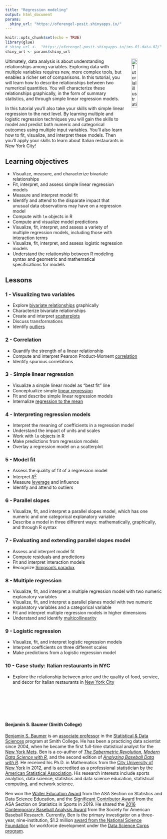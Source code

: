 ```yaml
---
title: "Regression modeling"
output: html_document
params:
  shiny_url: "https://oferengel-posit.shinyapps.io/"
---
```


```r
knitr::opts_chunk$set(echo = TRUE)
library(glue)
# shiny_url <-  "https://oferengel-posit.shinyapps.io/ims-01-data-02/"
shiny_url <- params$shiny_url
```

<img style="float: right; margin: 0px 0px 20px 20px" src="../logo/umcg.png" alt="Tutorial illustration" width="20%" height="20%">

Ultimately, data analysis is about understanding relationships among variables. Exploring data with multiple variables requires new, more complex tools, but enables a richer set of comparisons. In this tutorial, you will learn how to describe relationships between two numerical quantities. You will characterize these relationships graphically, in the form of summary statistics, and through simple linear regression models.

In this tutorial you'll also take your skills with simple linear regression to the next level. By learning multiple and logistic regression techniques you will gain the skills to model and predict both numeric and categorical outcomes using multiple input variables. You'll also learn how to fit, visualize, and interpret these models. Then you'll apply your skills to learn about Italian restaurants in New York City!

## Learning objectives

* Visualize, measure, and characterize bivariate relationships
* Fit, interpret, and assess simple linear regression models
* Measure and interpret model fit
* Identify and attend to the disparate impact that unusual data observations may have on a regression model
* Compute with `lm` objects in R
* Compute and visualize model predictions
* Visualize, fit, interpret, and assess a variety of multiple regression models, including those with interaction terms
* Visualize, fit, interpret, and assess logistic regression models
* Understand the relationship between R modeling syntax and geometric and mathematical specifications for models

## Lessons

### 1 - Visualizing two variables

* Explore [bivariate relationships](https://en.wikipedia.org/wiki/Bivariate_analysis) graphically
* Characterize bivariate relationships
* Create and interpret [scatterplots](https://en.wikipedia.org/wiki/Scatter_plot)
* Discuss transformations
* Identify [outliers](https://en.wikipedia.org/wiki/Outlier)

### 2 - Correlation

* Quantify the strength of a linear relationship
* Compute and interpret Pearson Product-Moment [correlation](https://en.wikipedia.org/wiki/Correlation_and_dependence)
* Identify spurious correlations

### 3 - Simple linear regression

* Visualize a simple linear model as "best fit" line
* Conceptualize simple [linear regression](https://en.wikipedia.org/wiki/Linear_regression)
* Fit and describe simple linear regression models
* Internalize [regression to the mean](https://en.wikipedia.org/wiki/Regression_toward_the_mean)

### 4 - Interpreting regression models

* Interpret the meaning of coefficients in a regression model
* Understand the impact of units and scales
* Work with `lm` objects in R
* Make predictions from regression models
* Overlay a regression model on a scatterplot

### 5 - Model fit

* Assess the quality of fit of a regression model
* Interpret [$R^2$](https://en.wikipedia.org/wiki/Coefficient_of_determination)
* Measure [leverage](https://en.wikipedia.org/wiki/Leverage_(statistics)) and influence
* Identify and attend to outliers

### 6 - Parallel slopes

* Visualize, fit, and interpret a parallel slopes model, which has one numeric and one categorical explanatory variable
* Describe a model in three different ways: mathematically, graphically, and through R syntax

### 7 - Evaluating and extending parallel slopes model

* Assess and interpret model fit
* Compute residuals and predictions
* Fit and interpret interaction models
* Recognize [Simpson's paradox](https://en.wikipedia.org/wiki/Simpson%27s_paradox)

### 8 - Multiple regression

* Visualize, fit, and interpret a multiple regression model with two numeric explanatory variables
* Visualize, fit, and interpret a parallel planes model with two numeric explanatory variables and a categorical variable
* Fit and interpret multiple regression models in higher dimensions
* Understand and identify [multicollinearity](https://en.wikipedia.org/wiki/Multicollinearity)

### 9 - Logistic regression

* Visualize, fit, and interpret logistic regression models
* Interpret coefficients on three different scales
* Make predictions from a logistic regression model

### 10 - Case study: Italian restaurants in NYC

* Explore the relationship between price and the quality of food, service, and decor for Italian restaurants in [New York City](https://en.wikipedia.org/wiki/New_York_City)

<br/>
<br/>
<br/>
<br/>
<br/>

#### Benjamin S. Baumer (Smith College)

<!-- <img style="float: left; margin: 0px 20px 20px 0px" src="../instructor-photos/ben.png" alt="Ben Baumer" width="150" height="150"> -->

<!-- ### Benjamin S. Baumer -->

<!-- #### Smith College -->

[Benjamin S. Baumer](http://www.science.smith.edu/~bbaumer) is an [associate professor](https://www.smith.edu/academics/faculty/ben-baumer) in the [Statistical & Data Sciences](http://www.smith.edu/academics/statistics) program at Smith College. He has been a practicing data scientist since 2004, when he became the first full-time statistical analyst for the [New York Mets](http://www.nymets.com/). Ben is a co-author of [*The Sabermetric Revolution*](http://www.upenn.edu/pennpress/book/15168.html), [*Modern Data Science with R*](http://mdsr-book.github.io/index.html), and the second edition of [*Analyzing Baseball Data with R*](https://www.crcpress.com/Analyzing-Baseball-Data-with-R-Second-Edition/Marchi-Albert-Baumer/p/book/9780815353515). He received his Ph.D. in Mathematics from the [City University of New York](http://gc.cuny.edu) in 2012, and is accredited as a professional statistician by the [American Statistical Association](http://www.amstat.org/). His research interests include sports analytics, data science, statistics and data science education, statistical computing, and network science. 

Ben won the [Waller Education Award](https://www.amstat.org/ASA/Your-Career/Awards/Waller-Awards.aspx) from the ASA Section on Statistics and Data Science Education, and the [Significant Contributor Award](https://community.amstat.org/sis/aboutus/honorees) from the ASA Section on Statistics in Sports in 2019. He shared the [2016 Contemporary Baseball Analysis Award](http://sabr.org/latest/baumer-brudnicki-mcmurray-win-2016-sabr-analytics-conference-research-awards) from the Society for American Baseball Research. Currently, Ben is the primary investigator on a three-year, nine-institution, $1.2 million [award from the National Science Foundation](https://www.nsf.gov/awardsearch/showAward?AWD_ID=1924017&HistoricalAwards=false) for workforce development under the [Data Science Corps program](https://www.nsf.gov/funding/pgm_summ.jsp?pims_id=505536). 